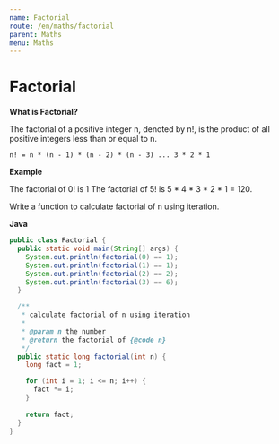 ```yaml
---
name: Factorial
route: /en/maths/factorial
parent: Maths
menu: Maths
---
```


# Factorial

**What is Factorial?**

The factorial of a positive integer n, denoted by n!, is the product of all positive integers less than or equal to n.

`n! = n * (n - 1) * (n - 2) * (n - 3) ... 3 * 2 * 1`

**Example**

The factorial of 0! is 1 The factorial of 5! is 5 * 4 * 3 * 2 * 1 = 120.

Write a function to calculate factorial of n using iteration.

**Java**

```java
public class Factorial {
  public static void main(String[] args) {
    System.out.println(factorial(0) == 1);
    System.out.println(factorial(1) == 1);
    System.out.println(factorial(2) == 2);
    System.out.println(factorial(3) == 6);
  }

  /**
   * calculate factorial of n using iteration
   *
   * @param n the number
   * @return the factorial of {@code n}
   */
  public static long factorial(int n) {
    long fact = 1;

    for (int i = 1; i <= n; i++) {
      fact *= i;
    }
    
    return fact;
  }
}
```
